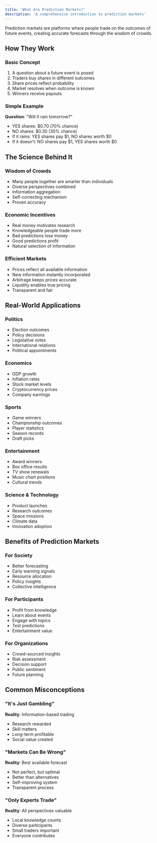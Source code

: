 ```yaml
---
title: 'What Are Prediction Markets?'
description: 'A comprehensive introduction to prediction markets'
---
```


Prediction markets are platforms where people trade on the outcomes of future events, creating accurate forecasts through the wisdom of crowds.

## How They Work

### Basic Concept
1. A question about a future event is posed
2. Traders buy shares in different outcomes
3. Share prices reflect probability
4. Market resolves when outcome is known
5. Winners receive payouts

### Simple Example
**Question**: "Will it rain tomorrow?"
- YES shares: $0.70 (70% chance)
- NO shares: $0.30 (30% chance)
- If it rains: YES shares pay $1, NO shares worth $0
- If it doesn't: NO shares pay $1, YES shares worth $0

## The Science Behind It

### Wisdom of Crowds
- Many people together are smarter than individuals
- Diverse perspectives combined
- Information aggregation
- Self-correcting mechanism
- Proven accuracy

### Economic Incentives
- Real money motivates research
- Knowledgeable people trade more
- Bad predictions lose money
- Good predictions profit
- Natural selection of information

### Efficient Markets
- Prices reflect all available information
- New information instantly incorporated
- Arbitrage keeps prices accurate
- Liquidity enables true pricing
- Transparent and fair

## Real-World Applications

### Politics
- Election outcomes
- Policy decisions
- Legislative votes
- International relations
- Political appointments

### Economics
- GDP growth
- Inflation rates
- Stock market levels
- Cryptocurrency prices
- Company earnings

### Sports
- Game winners
- Championship outcomes
- Player statistics
- Season records
- Draft picks

### Entertainment
- Award winners
- Box office results
- TV show renewals
- Music chart positions
- Cultural trends

### Science & Technology
- Product launches
- Research outcomes
- Space missions
- Climate data
- Innovation adoption

## Benefits of Prediction Markets

### For Society
- Better forecasting
- Early warning signals
- Resource allocation
- Policy insights
- Collective intelligence

### For Participants
- Profit from knowledge
- Learn about events
- Engage with topics
- Test predictions
- Entertainment value

### For Organizations
- Crowd-sourced insights
- Risk assessment
- Decision support
- Public sentiment
- Future planning

## Common Misconceptions

### "It's Just Gambling"
**Reality**: Information-based trading
- Research rewarded
- Skill matters
- Long-term profitable
- Social value created

### "Markets Can Be Wrong"
**Reality**: Best available forecast
- Not perfect, but optimal
- Better than alternatives
- Self-improving system
- Transparent process

### "Only Experts Trade"
**Reality**: All perspectives valuable
- Local knowledge counts
- Diverse participants
- Small traders important
- Everyone contributes
